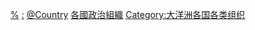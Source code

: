 {{Categories by country|nocat}}

[[Category:大洋洲各国组织|%]]
[[Category:大洋洲各国政治|:]]
[[Category:大洋洲政治组织|@Country]]
[[Category:各國政治組織|]]
[[Category:大洋洲各国各类组织|Category:大洋洲各国各类组织]]